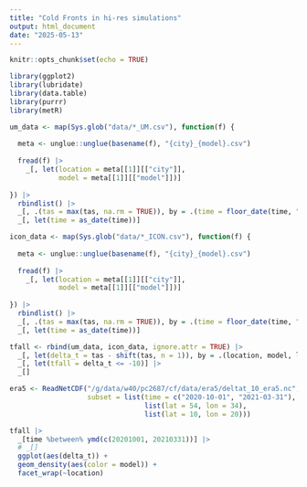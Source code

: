 ```yaml
---
title: "Cold Fronts in hi-res simulations"
output: html_document
date: "2025-05-13"
---
```


```r
knitr::opts_chunk$set(echo = TRUE)

library(ggplot2)
library(lubridate)
library(data.table)
library(purrr)
library(metR)
```

```r
um_data <- map(Sys.glob("data/*_UM.csv"), function(f) {
  
  meta <- unglue::unglue(basename(f), "{city}_{model}.csv")
  
  fread(f) |> 
    _[, let(location = meta[[1]][["city"]], 
            model = meta[[1]][["model"]])]
  
}) |> 
  rbindlist() |> 
  _[, .(tas = max(tas, na.rm = TRUE)), by = .(time = floor_date(time, "day"), lon, lat, location, model)] |> 
  _[, let(time = as_date(time))]

icon_data <- map(Sys.glob("data/*_ICON.csv"), function(f) {
  
  meta <- unglue::unglue(basename(f), "{city}_{model}.csv")
  
  fread(f) |> 
    _[, let(location = meta[[1]][["city"]], 
            model = meta[[1]][["model"]])]
  
}) |> 
  rbindlist() |> 
  _[, .(tas = max(tas, na.rm = TRUE)), by = .(time = floor_date(time, "day"), lon, lat, location, model)] |> 
  _[, let(time = as_date(time))]

tfall <- rbind(um_data, icon_data, ignore.attr = TRUE) |> 
  _[, let(delta_t = tas - shift(tas, n = 1)), by = .(location, model, lon, lat)] |> 
  _[, let(tfall = delta_t <= -10)] |> 
  _[]
```

```r
era5 <- ReadNetCDF("/g/data/w40/pc2687/cf/data/era5/deltat_10_era5.nc", vars = "t2m",
                   subset = list(time = c("2020-10-01", "2021-03-31"),
                                 list(lat = 54, lon = 34), 
                                 list(lat = 10, lon = 20)))
```


```r
tfall |> 
  _[time %between% ymd(c(20201001, 20210331))] |> 
  # _[]
  ggplot(aes(delta_t)) +
  geom_density(aes(color = model)) +
  facet_wrap(~location)
```

